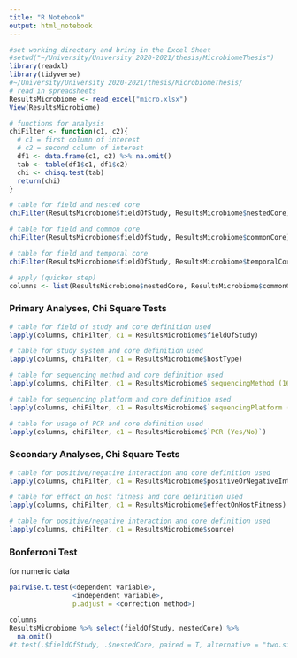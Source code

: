 ```yaml
---
title: "R Notebook"
output: html_notebook
---
```

```r
#set working directory and bring in the Excel Sheet
#setwd("~/University/University 2020-2021/thesis/MicrobiomeThesis")
library(readxl)
library(tidyverse)
#~/University/University 2020-2021/thesis/MicrobiomeThesis/
# read in spreadsheets
ResultsMicrobiome <- read_excel("micro.xlsx")
View(ResultsMicrobiome)
```

```r
# functions for analysis
chiFilter <- function(c1, c2){
  # c1 = first column of interest
  # c2 = second column of interest
  df1 <- data.frame(c1, c2) %>% na.omit()
  tab <- table(df1$c1, df1$c2)
  chi <- chisq.test(tab)
  return(chi)
}
```


```r
# table for field and nested core
chiFilter(ResultsMicrobiome$fieldOfStudy, ResultsMicrobiome$nestedCore)

# table for field and common core
chiFilter(ResultsMicrobiome$fieldOfStudy, ResultsMicrobiome$commonCore)

# table for field and temporal core
chiFilter(ResultsMicrobiome$fieldOfStudy, ResultsMicrobiome$temporalCore)
```


```r
# apply (quicker step)
columns <- list(ResultsMicrobiome$nestedCore, ResultsMicrobiome$commonCore, ResultsMicrobiome$temporalCore)
```

### Primary Analyses, Chi Square Tests
```r
# table for field of study and core definition used
lapply(columns, chiFilter, c1 = ResultsMicrobiome$fieldOfStudy)
```

```r
# table for study system and core definition used
lapply(columns, chiFilter, c1 = ResultsMicrobiome$hostType)
```

```r
# table for sequencing method and core definition used
lapply(columns, chiFilter, c1 = ResultsMicrobiome$`sequencingMethod (16S,18S, shotgun, WGS - whole genome shotgun, RNAseq)`)
```

```r
# table for sequencing platform and core definition used
lapply(columns, chiFilter, c1 = ResultsMicrobiome$`sequencingPlatform (Illumina MiSeq/HiSeq/etc, 454, etc)`)
```

```r
# table for usage of PCR and core definition used
lapply(columns, chiFilter, c1 = ResultsMicrobiome$`PCR (Yes/No)`)
```

### Secondary Analyses, Chi Square Tests
```r
# table for positive/negative interaction and core definition used
lapply(columns, chiFilter, c1 = ResultsMicrobiome$positiveOrNegativeInteraction)
```

```r
# table for effect on host fitness and core definition used
lapply(columns, chiFilter, c1 = ResultsMicrobiome$effectOnHostFitness)
```

```r
# table for positive/negative interaction and core definition used
lapply(columns, chiFilter, c1 = ResultsMicrobiome$source)
```

### Bonferroni Test
for numeric data 
```r
pairwise.t.test(<dependent variable>, 
                <independent variable>, 
                p.adjust = <correction method>)
```

```r
columns
ResultsMicrobiome %>% select(fieldOfStudy, nestedCore) %>%
  na.omit()
#t.test(.$fieldOfStudy, .$nestedCore, paired = T, alternative = "two.sided")
```


